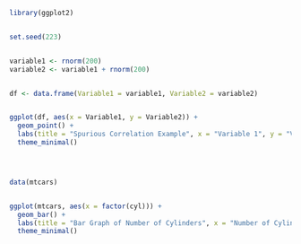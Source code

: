 ```r

library(ggplot2)


set.seed(223)


variable1 <- rnorm(200)
variable2 <- variable1 + rnorm(200)


df <- data.frame(Variable1 = variable1, Variable2 = variable2)


ggplot(df, aes(x = Variable1, y = Variable2)) +
  geom_point() +
  labs(title = "Spurious Correlation Example", x = "Variable 1", y = "Variable 2") +
  theme_minimal()




data(mtcars)


ggplot(mtcars, aes(x = factor(cyl))) +
  geom_bar() +
  labs(title = "Bar Graph of Number of Cylinders", x = "Number of Cylinders", y = "Count") +
  theme_minimal()
```